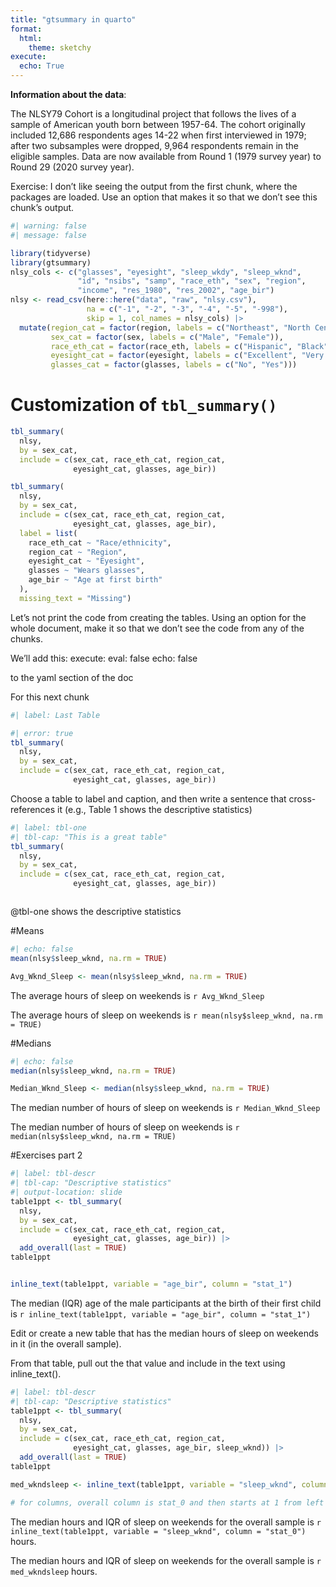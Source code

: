 ```yaml
---
title: "gtsummary in quarto"
format: 
  html:
    theme: sketchy
execute:
  echo: True 
---
```


**Information about the data**: 

The NLSY79 Cohort is a longitudinal project that follows the lives of a sample of American youth born between 1957-64. The cohort originally included 12,686 respondents ages 14-22 when first interviewed in 1979; after two subsamples were dropped, 9,964 respondents remain in the eligible samples. Data are now available from Round 1 (1979 survey year) to Round 29 (2020 survey year).

Exercise: I don’t like seeing the output from the first chunk, where the packages are loaded. Use an option that makes it so that we don’t see this chunk’s output.

```r
#| warning: false
#| message: false

library(tidyverse)
library(gtsummary)
nlsy_cols <- c("glasses", "eyesight", "sleep_wkdy", "sleep_wknd", 
               "id", "nsibs", "samp", "race_eth", "sex", "region", 
               "income", "res_1980", "res_2002", "age_bir")
nlsy <- read_csv(here::here("data", "raw", "nlsy.csv"), 
                 na = c("-1", "-2", "-3", "-4", "-5", "-998"),
                 skip = 1, col_names = nlsy_cols) |> 
  mutate(region_cat = factor(region, labels = c("Northeast", "North Central", "South", "West")),
         sex_cat = factor(sex, labels = c("Male", "Female")),
         race_eth_cat = factor(race_eth, labels = c("Hispanic", "Black", "Non-Black, Non-Hispanic")),
         eyesight_cat = factor(eyesight, labels = c("Excellent", "Very good", "Good", "Fair", "Poor")),
         glasses_cat = factor(glasses, labels = c("No", "Yes"))) 
```

# Customization of `tbl_summary()`

```r
tbl_summary(
  nlsy,
  by = sex_cat,
  include = c(sex_cat, race_eth_cat, region_cat,
              eyesight_cat, glasses, age_bir))
```

```r
tbl_summary(
  nlsy,
  by = sex_cat,
  include = c(sex_cat, race_eth_cat, region_cat,
              eyesight_cat, glasses, age_bir),
  label = list(
    race_eth_cat ~ "Race/ethnicity",
    region_cat ~ "Region",
    eyesight_cat ~ "Eyesight",
    glasses ~ "Wears glasses",
    age_bir ~ "Age at first birth"
  ),
  missing_text = "Missing")
```

Let’s not print the code from creating the tables. Using an option for the whole document, make it so that we don’t see the code from any of the chunks.

We'll add this: execute: eval: false echo: false

to the yaml section of the doc

For this next chunk

```r
#| label: Last Table

#| error: true
tbl_summary(
  nlsy,
  by = sex_cat,
  include = c(sex_cat, race_eth_cat, region_cat,
              eyesight_cat, glasses, age_bir))
```

Choose a table to label and caption, and then write a sentence that cross-references it (e.g., Table 1 shows the descriptive statistics)


```r
#| label: tbl-one
#| tbl-cap: "This is a great table"
tbl_summary(
  nlsy,
  by = sex_cat,
  include = c(sex_cat, race_eth_cat, region_cat,
              eyesight_cat, glasses, age_bir))



```

@tbl-one shows the descriptive statistics

#Means 

```r
#| echo: false
mean(nlsy$sleep_wknd, na.rm = TRUE)


```

```r
Avg_Wknd_Sleep <- mean(nlsy$sleep_wknd, na.rm = TRUE)
```

The average hours of sleep on weekends is `r Avg_Wknd_Sleep`

The average hours of sleep on weekends is `r mean(nlsy$sleep_wknd, na.rm = TRUE)`



#Medians
```r
#| echo: false
median(nlsy$sleep_wknd, na.rm = TRUE)


```

```r
Median_Wknd_Sleep <- median(nlsy$sleep_wknd, na.rm = TRUE)
```

The median number of hours of sleep on weekends is `r Median_Wknd_Sleep`

The median number of hours of sleep on weekends is `r median(nlsy$sleep_wknd, na.rm = TRUE)`

#Exercises part 2

```r

#| label: tbl-descr
#| tbl-cap: "Descriptive statistics"
#| output-location: slide
table1ppt <- tbl_summary(
  nlsy,
  by = sex_cat,
  include = c(sex_cat, race_eth_cat, region_cat,
              eyesight_cat, glasses, age_bir)) |> 
  add_overall(last = TRUE)
table1ppt


inline_text(table1ppt, variable = "age_bir", column = "stat_1")

```
The median (IQR) age of the male participants at the birth of their first child is `r inline_text(table1ppt, variable = "age_bir", column = "stat_1")`

Edit or create a new table that has the median hours of sleep on weekends in it (in the overall sample).

From that table, pull out the that value and include in the text using inline_text().
```r

#| label: tbl-descr
#| tbl-cap: "Descriptive statistics"
table1ppt <- tbl_summary(
  nlsy,
  by = sex_cat,
  include = c(sex_cat, race_eth_cat, region_cat,
              eyesight_cat, glasses, age_bir, sleep_wknd)) |> 
  add_overall(last = TRUE)
table1ppt

med_wkndsleep <- inline_text(table1ppt, variable = "sleep_wknd", column = "stat_0")

# for columns, overall column is stat_0 and then starts at 1 from left side

```

The median hours and IQR of sleep on weekends for the overall sample is `r inline_text(table1ppt, variable = "sleep_wknd", column = "stat_0")` hours.

The median hours and IQR of sleep on weekends for the overall sample is `r med_wkndsleep` hours.

